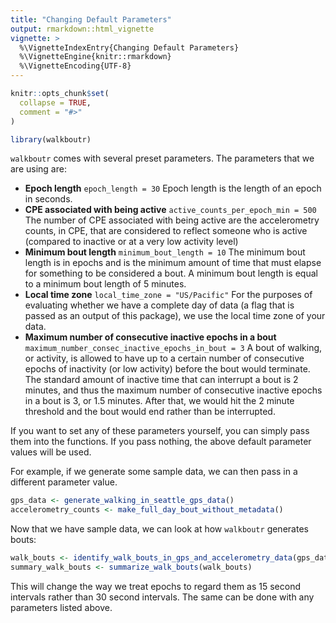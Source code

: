 ```yaml
---
title: "Changing Default Parameters"
output: rmarkdown::html_vignette
vignette: >
  %\VignetteIndexEntry{Changing Default Parameters}
  %\VignetteEngine{knitr::rmarkdown}
  %\VignetteEncoding{UTF-8}
---
```


```r
knitr::opts_chunk$set(
  collapse = TRUE,
  comment = "#>"
)
```

```r
library(walkboutr)
```

`walkboutr` comes with several preset parameters. The parameters that we are using are: 

<p> - **Epoch length** `epoch_length = 30` 
Epoch length is the length of an epoch in seconds. 
- **CPE associated with being active** `active_counts_per_epoch_min = 500`
The number of CPE associated with being active are the accelerometry counts, in CPE, that are considered to reflect someone who is active (compared to inactive or at a very low activity level)
- **Minimum bout length** `minimum_bout_length = 10`
The minimum bout length is in epochs and is the minimum amount of time that must elapse for something to be considered a bout. A minimum bout length is equal to a minimum bout length of 5 minutes. 
- **Local time zone** `local_time_zone = "US/Pacific"` 
For the purposes of evaluating whether we have a complete day of data (a flag that is passed as an output of this package), we use the local time zone of your data.
- **Maximum number of consecutive inactive epochs in a bout** `maximum_number_consec_inactive_epochs_in_bout = 3`
A bout of walking, or activity, is allowed to have up to a certain number of consecutive epochs of inactivity (or low activity) before the bout would terminate. The standard amount of inactive time that can interrupt a bout is 2 minutes, and thus the maximum number of consecutive inactive epochs in a bout is 3, or 1.5 minutes. After that, we would hit the 2 minute threshold and the bout would end rather than be interrupted. 

If you want to set any of these parameters yourself, you can simply pass them into the functions. If you pass nothing, the above default parameter values will be used. 

For example, if we generate some sample data, we can then pass in a different parameter value. 
```r
gps_data <- generate_walking_in_seattle_gps_data()
accelerometry_counts <- make_full_day_bout_without_metadata()
```

Now that we have sample data, we can look at how `walkboutr` generates bouts: 
```r
walk_bouts <- identify_walk_bouts_in_gps_and_accelerometry_data(gps_data, accelerometry_counts, epoch_length = 15)
summary_walk_bouts <- summarize_walk_bouts(walk_bouts)
```
This will change the way we treat epochs to regard them as 15 second intervals rather than 30 second intervals. The same can be done with any parameters listed above. 
